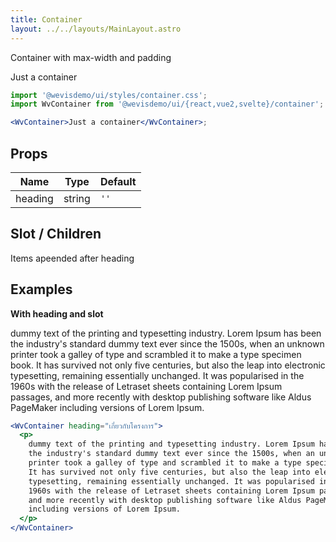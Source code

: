 ```yaml
---
title: Container
layout: ../../layouts/MainLayout.astro
---
```



Container with max-width and padding

<div class="not-prose component-preview">
<WvContainer>Just a container</WvContainer>
</div>

```jsx
import '@wevisdemo/ui/styles/container.css';
import WvContainer from '@wevisdemo/ui/{react,vue2,svelte}/container';

<WvContainer>Just a container</WvContainer>;
```

## Props

| Name    | Type   | Default |
| ------- | ------ | ------- |
| heading | string | `''`    |

## Slot / Children

Items apeended after heading

## Examples

**With heading and slot**

<div class="not-prose component-preview">
<WvContainer heading="เกี่ยวกับโครงการ">
<p>
dummy text of the printing and typesetting industry. Lorem Ipsum has been
the industry's standard dummy text ever since the 1500s, when an unknown
printer took a galley of type and scrambled it to make a type specimen book.
It has survived not only five centuries, but also the leap into electronic
typesetting, remaining essentially unchanged. It was popularised in the
1960s with the release of Letraset sheets containing Lorem Ipsum passages,
and more recently with desktop publishing software like Aldus PageMaker
including versions of Lorem Ipsum.
</p>
</WvContainer>
</div>

```jsx
<WvContainer heading="เกี่ยวกับโครงการ">
  <p>
    dummy text of the printing and typesetting industry. Lorem Ipsum has been
    the industry's standard dummy text ever since the 1500s, when an unknown
    printer took a galley of type and scrambled it to make a type specimen book.
    It has survived not only five centuries, but also the leap into electronic
    typesetting, remaining essentially unchanged. It was popularised in the
    1960s with the release of Letraset sheets containing Lorem Ipsum passages,
    and more recently with desktop publishing software like Aldus PageMaker
    including versions of Lorem Ipsum.
  </p>
</WvContainer>
```
